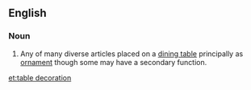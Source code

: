 ==English==

===Noun===
{{en-noun|sg=[[table]] [[decoration]]}}

# Any of many diverse articles placed on a [[dining table]] principally as [[ornament]] though some may have a secondary function.

[[et:table decoration]]